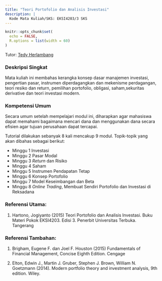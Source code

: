 ```yaml
---
title: "Teori Portofolio dan Analisis Investasi"
description: |
  Kode Mata Kuliah/SKS: EKSI4203/3 SKS
---
```


```r
knitr::opts_chunk$set(
  echo = FALSE,
  R.options = list(width = 60)
)
```
Tutor: [Tedy Herlambang](https://bangtedy.github.io)

### Deskripsi Singkat

Mata kuliah ini membahas kerangka konsep dasar manajemen investasi, pengertian pasar, instrumen diperdagangkan dan mekenisme perdagangan, teori resiko dan return, pemilihan portofolio, obligasi, saham,sekuritas derivative dan teori investasi modern.

### Kompetensi Umum

Secara umum setelah mempelajari modul ini, diharapkan agar mahasiswa dapat memahami bagaimana mencari dana dan menggunakan dana secara efisien agar tujuan perusahaan dapat tercapai.

Tutorial dilakukan sebanyak 8 kali mencakup 9 modul. Topik-topik yang akan dibahas sebagai berikut:

:::obj

* Minggu 1 Investasi
* Minggu 2 Pasar Modal
* Minggu 3 *Return* dan Risiko
* Minggu 4 Saham
* Minggu 5 Instrumen Pendapatan Tetap
* Minggu 6 Konsep Portofolio
* Minggu 7 Model Keseimbangan dan Beta
* Minggu 8 *Online Trading*, Membuat Sendiri Portofolio dan Investasi di Reksadana

:::

### Referensi Utama:

1. Hartono, Jogiyanto (2015) Teori Portofolio dan Analisis Investasi. Buku Materi Pokok EKSI4203. Edisi 3. Penerbit Universitas Terbuka. Tangerang

### Referensi Tambahan:

1. Brigham, Eugene F. dan Joel F. Houston (2015) Fundamentals of Financial Management,
Concise Eighth Edition. Cengage

2. Elton, Edwin J., Martin J. Gruber, Stephen J. Brown, William N. Goetzmann (2014). Modern portfolio theory and investment analysis, 9th edition. Wiley.
